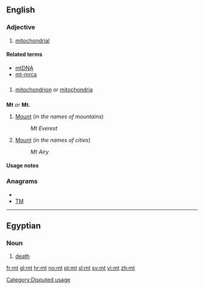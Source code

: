 {{also|Mt|MT|mT|Mt.|.mt}}
==English==
===Adjective===
{{en-adj|-}}

# {{biology}} [[mitochondrial]]

====Related terms====
* [[mtDNA]]
* [[mt-mrca]]

==={{initialism}}===
{{infl|en|initialism}}

# {{biology}} [[mitochondrion]] or [[mitochondria]]

==={{abbreviation}}===
'''Mt''' ''or'' '''Mt.'''

# [[Mount]] (''in the names of mountains'')
#: ''Mt Everest''
# [[Mount]] (''in the names of cities'')
#: ''Mt Airy''

====Usage notes====
<!--Disputed:
* As the abbreviation for definition 2 only eliminates the use of two characters, the full word, [[Mount]], is generally preferred.  It is also never appropriate to use this abbreviation in body text in any form.  The same applies to [[Ft]] for [[Fort]], [[So]] for [[South]], and [[No]] for [[North]].  Use of Mt is only appropriate when space necessitates.
-->

===Anagrams===
* {{alphagram|mt}}
* [[TM#English|TM]]

[[Category:Disputed usage]]
----
==Egyptian==
===Noun===
{{infl|egy|noun|head=<hiero>t:m*A14</hiero>}}
# [[death]]

[[fr:mt]]
[[gl:mt]]
[[hr:mt]]
[[no:mt]]
[[pt:mt]]
[[sl:mt]]
[[sv:mt]]
[[vi:mt]]
[[zh:mt]]